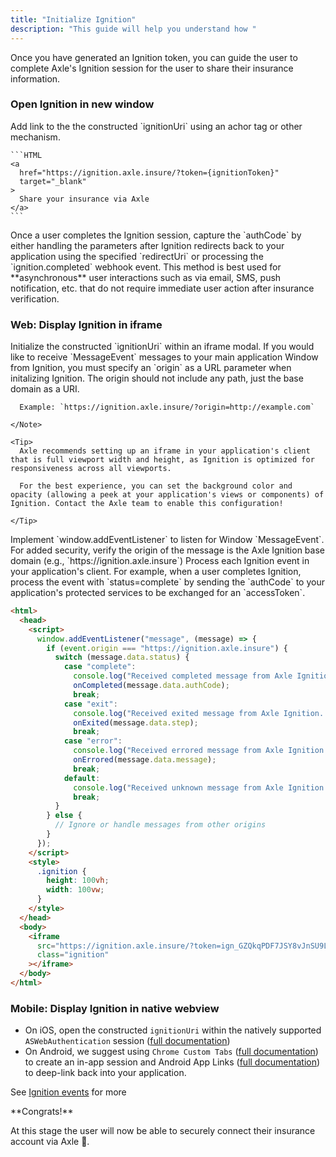 ```yaml
---
title: "Initialize Ignition"
description: "This guide will help you understand how "
---
```


Once you have generated an Ignition token, you can guide the user to complete Axle's Ignition session for the user to share their insurance information.

### Open Ignition in new window

<Steps>
  <Step title="Open Ignition in new window">
    Add link to the the constructed `ignitionUri` using an achor tag or
    other mechanism. 
    
    ```HTML 
    <a
      href="https://ignition.axle.insure/?token={ignitionToken}"
      target="_blank"
    >
      Share your insurance via Axle
    </a>
    ```

  </Step>
  <Step title="Process Ignition completion">Once a user completes the Ignition session, capture the `authCode` by either handling the parameters after Ignition redirects back to your application using the specified `redirectUri` or processing the `ignition.completed` webhook event.</Step>
</Steps>

<Tip>
  This method is best used for **asynchronous** user interactions such as via
  email, SMS, push notification, etc. that do not require immediate user action
  after insurance verification.
</Tip>

### Web: Display Ignition in iframe

<Steps>
  <Step title="Open iframe">
    Initialize the constructed `ignitionUri` within an iframe modal.
    <Note>
      If you would like to receive `MessageEvent` messages to your main application Window from Ignition, you must specify an `origin` as a URL parameter when initalizing Ignition. The origin should not include any path, just the base domain as a URI.

      Example: `https://ignition.axle.insure/?origin=http://example.com`

    </Note>

    <Tip>
      Axle recommends setting up an iframe in your application's client that is full viewport width and height, as Ignition is optimized for responsiveness across all viewports.

      For the best experience, you can set the background color and opacity (allowing a peek at your application's views or components) of Ignition. Contact the Axle team to enable this configuration!

    </Tip>

  </Step>
  <Step title="Listen for MessageEvent">Implement `window.addEventListener` to listen for Window `MessageEvent`. For added security, verify the origin of the message is the Axle Ignition base domain (e.g., `https://ignition.axle.insure`)</Step>
  <Step title="Process Ignition event">
    Process each Ignition event in your application's client. For example, when a user completes Ignition, process the event with `status=complete` by sending the `authCode` to your application's protected
    services to be exchanged for an `accessToken`.
  </Step>
</Steps>

```HTML Page with iframe and eventListener (example)
<html>
  <head>
    <script>
      window.addEventListener("message", (message) => {
        if (event.origin === "https://ignition.axle.insure") {
          switch (message.data.status) {
            case "complete":
              console.log("Received completed message from Axle Ignition...", message.data);
              onCompleted(message.data.authCode);
              break;
            case "exit":
              console.log("Received exited message from Axle Ignition...", message.data);
              onExited(message.data.step);
              break;
            case "error":
              console.log("Received errored message from Axle Ignition...", message.data);
              onErrored(message.data.message);
              break;
            default:
              console.log("Received unknown message from Axle Ignition...");
              break;
          }
        } else {
          // Ignore or handle messages from other origins
        }
      });
    </script>
    <style>
      .ignition {
        height: 100vh;
        width: 100vw;
      }
    </style>
  </head>
  <body>
    <iframe
      src="https://ignition.axle.insure/?token=ign_GZQkqPDF7JSY8vJnSU9LP&origin=http://example.com"
      class="ignition"
    ></iframe>
  </body>
</html>
```

### Mobile: Display Ignition in native webview

- On iOS, open the constructed `ignitionUri` within the natively supported `ASWebAuthentication`
  session ([full documentation](https://developer.apple.com/documentation/authenticationservices/authenticating_a_user_through_a_web_service))
- On Android, we suggest using `Chrome Custom Tabs` ([full documentation](https://developer.chrome.com/docs/android/custom-tabs/integration-guide/)) to create an in-app session and Android App Links ([full documentation](https://developer.android.com/training/app-links)) to deep-link back into your application.

See [Ignition events](/guides/ignition-events) for more

<Check>
**Congrats!**

At this stage the user will now be able to securely connect their insurance account
via Axle 🎉.

</Check>
